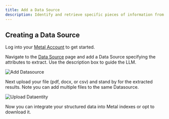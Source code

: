 ```yaml
---
title: Add a Data Source
description: Identify and retrieve specific pieces of information from unstructured data and transform them into a structured format.
---
```


## Creating a Data Source

Log into your [Metal Account](https://app.getmetal.io/login) to get started.<br />

Navigate to the [Data Source](https://app.getmetal.io/datasources) page and add a Data Source specifying the attributes to extract. Use the description box to guide the LLM.

![Add Datasource](images/add.gif)

Next upload your file (pdf, docx, or csv) and stand by for the extracted results. Note you can add multiple files to the same Datasource.

![Upload Dataentity](images/upload-file.gif)

Now you can integrate your structured data into Metal indexes or opt to download it.
